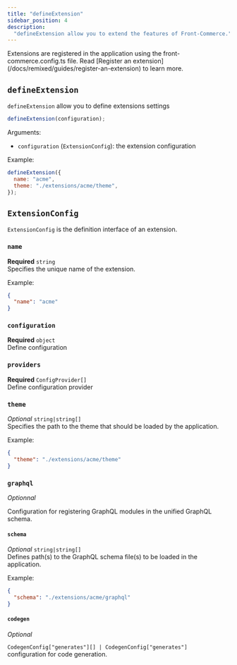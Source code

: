 ```yaml
---
title: "defineExtension"
sidebar_position: 4
description:
  "defineExtension allow you to extend the features of Front-Commerce."
---
```


<p>
  Extensions are registered in the application using the
  front-commerce.config.ts file. Read [Register an
  extension](/docs/remixed/guides/register-an-extension) to learn more.
</p>

## `defineExtension`

`defineExtension` allow you to define extensions settings

```js
defineExtension(configuration);
```

Arguments:

- `configuration` (`ExtensionConfig`): the extension configuration

Example:

```js
defineExtension({
  name: "acme",
  theme: "./extensions/acme/theme",
});
```

## `ExtensionConfig`

`ExtensionConfig` is the definition interface of an extension.

### `name`

**Required** `string` <br />Specifies the unique name of the extension.

Example:

```json
{
  "name": "acme"
}
```

### `configuration`

**Required** `object` <br />Define configuration

### `providers`

**Required** `ConfigProvider[]` <br />Define configuration provider

### `theme`

_Optional_ `string|string[]` <br />Specifies the path to the theme that should
be loaded by the application.

Example:

```json
{
  "theme": "./extensions/acme/theme"
}
```

### `graphql`

_Optionnal_

Configuration for registering GraphQL modules in the unified GraphQL schema.

#### `schema`

_Optional_ `string|string[]`<br />Defines path(s) to the GraphQL schema file(s)
to be loaded in the application.

Example:

```json
{
  "schema": "./extensions/acme/graphql"
}
```

#### `codegen`

_Optional_

`CodegenConfig["generates"][] | CodegenConfig["generates"]`<br />configuration
for code generation.
